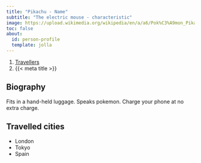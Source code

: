 ```yaml
---
title: "Pikachu - Name"
subtitle: "The electric mouse - characteristic"
image: https://upload.wikimedia.org/wikipedia/en/a/a6/Pok%C3%A9mon_Pikachu_art.png
toc: false
about:
  id: person-profile
  template: jolla
---
```


```{=html}
<nav aria-label="breadcrumb">
  <ol class="breadcrumb">
    <li class="breadcrumb-item"><a href="../../travellers.html">Travellers</a></li>
    <li class="breadcrumb-item active" aria-current="page">{{< meta title >}}</li>
  </ol>
</nav>
```

:::{#person-profile}
:::

## Biography

Fits in a hand-held luggage. Speaks pokemon. Charge your phone at no extra charge. 

## Travelled cities

- London
- Tokyo
- Spain
